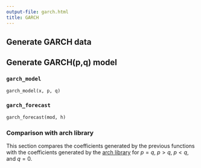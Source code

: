 ```yaml
---
output-file: garch.html
title: GARCH
---
```



## Generate GARCH data

## Generate GARCH(p,q) model

### `garch_model`

```python
garch_model(x, p, q)
```

### `garch_forecast`

```python
garch_forecast(mod, h)
```

### Comparison with arch library

This section compares the coefficients generated by the previous
functions with the coefficients generated by the [arch
library](https://github.com/bashtage/arch) for $p=q$, $p>q$, $p<q$, and
$q=0$.

